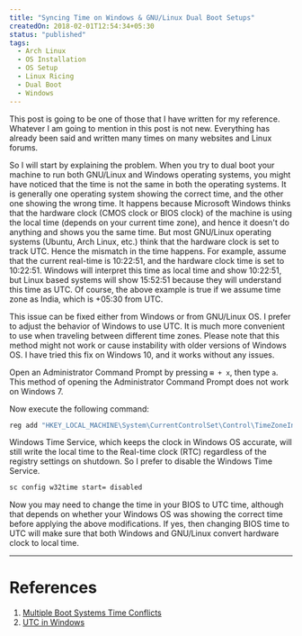 ```yaml
---
title: "Syncing Time on Windows & GNU/Linux Dual Boot Setups"
createdOn: 2018-02-01T12:54:34+05:30
status: "published"
tags:
  - Arch Linux
  - OS Installation
  - OS Setup
  - Linux Ricing
  - Dual Boot
  - Windows
---
```


This post is going to be one of those that I have written for my reference.
Whatever I am going to mention in this post is not new. Everything has already
been said and written many times on many websites and Linux forums.

So I will start by explaining the problem. When you try to dual boot your
machine to run both GNU/Linux and Windows operating systems, you might have
noticed that the time is not the same in both the operating systems. It is
generally one operating system showing the correct time, and the other one
showing the wrong time. It happens because Microsoft Windows thinks that the
hardware clock (CMOS clock or BIOS clock) of the machine is using the local time
(depends on your current time zone), and hence it doesn't do anything and shows
you the same time. But most GNU/Linux operating systems (Ubuntu, Arch Linux,
etc.) think that the hardware clock is set to track UTC. Hence the mismatch in
the time happens. For example, assume that the current real-time is 10:22:51,
and the hardware clock time is set to 10:22:51. Windows will interpret this time
as local time and show 10:22:51, but Linux based systems will show 15:52:51
because they will understand this time as UTC. Of course, the above example is
true if we assume time zone as India, which is +05:30 from UTC.

This issue can be fixed either from Windows or from GNU/Linux OS. I prefer to
adjust the behavior of Windows to use UTC. It is much more convenient to use
when traveling between different time zones. Please note that this method might
not work or cause instability with older versions of Windows OS. I have tried
this fix on Windows 10, and it works without any issues.

Open an Administrator Command Prompt by pressing `⊞ + x`, then type `a`. This
method of opening the Administrator Command Prompt does not work on Windows 7.

Now execute the following command:

```sh
reg add "HKEY_LOCAL_MACHINE\System\CurrentControlSet\Control\TimeZoneInformation" /v RealTimeIsUniversal /d 1 /t REG_DWORD /f
```

Windows Time Service, which keeps the clock in Windows OS accurate, will still
write the local time to the Real-time clock (RTC) regardless of the registry
settings on shutdown. So I prefer to disable the Windows Time Service.

```sh
sc config w32time start= disabled
```

Now you may need to change the time in your BIOS to UTC time, although that
depends on whether your Windows OS was showing the correct time before applying
the above modifications. If yes, then changing BIOS time to UTC will make sure
that both Windows and GNU/Linux convert hardware clock to local time.

---

# References

1. [Multiple Boot Systems Time Conflicts](https://help.ubuntu.com/community/UbuntuTime#Multiple_Boot_Systems_Time_Conflicts)
2. [UTC in Windows](https://wiki.archlinux.org/index.php/Time#UTC_in_Windows)
